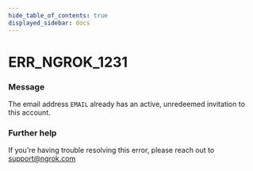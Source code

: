 ```yaml
---
hide_table_of_contents: true
displayed_sidebar: docs
---
```



# ERR_NGROK_1231

### Message

The email address `EMAIL` already has an active, unredeemed invitation to this account.

<ErrorDetails error="err_ngrok_1231" />

### Further help

If you're having trouble resolving this error, please reach out to [support@ngrok.com](mailto:support@ngrok.com?subject=Help%20with%20ERR_NGROK_1231)
